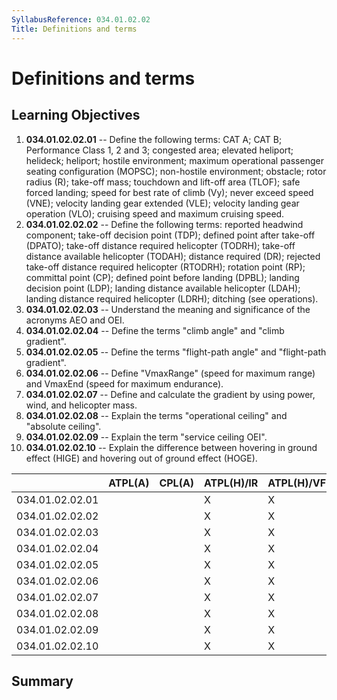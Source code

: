 ```yaml
---
SyllabusReference: 034.01.02.02
Title: Definitions and terms
---
```


# Definitions and terms

## Learning Objectives

1.  **034.01.02.02.01** -- Define the following terms: CAT A; CAT B; Performance
    Class 1, 2 and 3; congested area; elevated heliport; helideck; heliport;
    hostile environment; maximum operational passenger seating configuration
    (MOPSC); non-hostile environment; obstacle; rotor radius (R); take-off mass;
    touchdown and lift-off area (TLOF); safe forced landing; speed for best rate
    of climb (Vy); never exceed speed (VNE); velocity landing gear extended
    (VLE); velocity landing gear operation (VLO); cruising speed and maximum
    cruising speed.
2.  **034.01.02.02.02** -- Define the following terms: reported headwind
    component; take-off decision point (TDP); defined point after take-off
    (DPATO); take-off distance required helicopter (TODRH); take-off distance
    available helicopter (TODAH); distance required (DR); rejected take-off
    distance required helicopter (RTODRH); rotation point (RP); committal point
    (CP); defined point before landing (DPBL); landing decision point (LDP);
    landing distance available helicopter (LDAH); landing distance required
    helicopter (LDRH); ditching (see operations).
3.  **034.01.02.02.03** -- Understand the meaning and significance of the
    acronyms AEO and OEI.
4.  **034.01.02.02.04** -- Define the terms "climb angle" and "climb gradient".
5.  **034.01.02.02.05** -- Define the terms "flight-path angle" and "flight-path
    gradient".
6.  **034.01.02.02.06** -- Define "VmaxRange" (speed for maximum range) and
    VmaxEnd (speed for maximum endurance).
7.  **034.01.02.02.07** -- Define and calculate the gradient by using power,
    wind, and helicopter mass.
8.  **034.01.02.02.08** -- Explain the terms "operational ceiling" and "absolute
    ceiling".
9.  **034.01.02.02.09** -- Explain the term "service ceiling OEI".
10. **034.01.02.02.10** -- Explain the difference between hovering in ground
    effect (HIGE) and hovering out of ground effect (HOGE).

|                 | ATPL(A) | CPL(A) | ATPL(H)/IR | ATPL(H)/VFR | CPL(H) | IR  | CBIR(A) |
| --------------- | ------- | ------ | ---------- | ----------- | ------ | --- | ------- |
| 034.01.02.02.01 |         |        | X          | X           | X      |     |         |
| 034.01.02.02.02 |         |        | X          | X           |        |     |         |
| 034.01.02.02.03 |         |        | X          | X           |        |     |         |
| 034.01.02.02.04 |         |        | X          | X           |        |     |         |
| 034.01.02.02.05 |         |        | X          | X           |        |     |         |
| 034.01.02.02.06 |         |        | X          | X           | X      |     |         |
| 034.01.02.02.07 |         |        | X          | X           |        |     |         |
| 034.01.02.02.08 |         |        | X          | X           | X      |     |         |
| 034.01.02.02.09 |         |        | X          | X           | X      |     |         |
| 034.01.02.02.10 |         |        | X          | X           | X      |     |         |

## Summary
